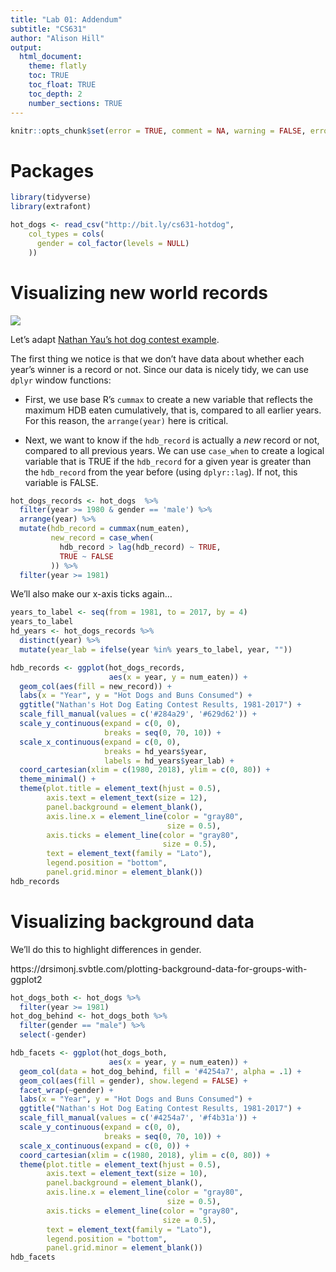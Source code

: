 ```yaml
---
title: "Lab 01: Addendum"
subtitle: "CS631"
author: "Alison Hill"
output:
  html_document:
    theme: flatly
    toc: TRUE
    toc_float: TRUE
    toc_depth: 2
    number_sections: TRUE
---
```

```r
knitr::opts_chunk$set(error = TRUE, comment = NA, warning = FALSE, errors = FALSE, message = FALSE, tidy = FALSE, cache = FALSE)
```

# Packages

```r
library(tidyverse)
library(extrafont)
```


```r
hot_dogs <- read_csv("http://bit.ly/cs631-hotdog", 
    col_types = cols(
      gender = col_factor(levels = NULL)
    ))
```

# Visualizing new world records

![](https://i0.wp.com/flowingdata.com/wp-content/uploads/2009/06/hot-dogs1.gif?zoom=2&fit=900%2C423)

Let's adapt [Nathan Yau's hot dog contest example](http://flowingdata.com/2009/07/02/whos-going-to-win-nathans-hot-dog-eating-contest/hot-dogs-2/). 

The first thing we notice is that we don't have data about whether each year's winner is a record or not. Since our data is nicely tidy, we can use `dplyr` window functions:

- First, we use base R's `cummax` to create a new variable that reflects the maximum HDB eaten cumulatively, that is, compared to all earlier years. For this reason, the `arrange(year)` here is critical.

- Next, we want to know if the `hdb_record` is actually a *new* record or not, compared to all previous years. We can use `case_when` to create a logical variable that is TRUE if the `hdb_record` for a given year is greater than the `hdb_record` from the year before (using `dplyr::lag`). If not, this variable is FALSE.

```r
hot_dogs_records <- hot_dogs  %>% 
  filter(year >= 1980 & gender == 'male') %>%  
  arrange(year) %>% 
  mutate(hdb_record = cummax(num_eaten),
         new_record = case_when(
           hdb_record > lag(hdb_record) ~ TRUE,
           TRUE ~ FALSE
         )) %>% 
  filter(year >= 1981)
```

We'll also make our x-axis ticks again...


```r
years_to_label <- seq(from = 1981, to = 2017, by = 4)
years_to_label
hd_years <- hot_dogs_records %>%
  distinct(year) %>% 
  mutate(year_lab = ifelse(year %in% years_to_label, year, ""))
```


```r
hdb_records <- ggplot(hot_dogs_records, 
                      aes(x = year, y = num_eaten)) + 
  geom_col(aes(fill = new_record)) + 
  labs(x = "Year", y = "Hot Dogs and Buns Consumed") +
  ggtitle("Nathan's Hot Dog Eating Contest Results, 1981-2017") +
  scale_fill_manual(values = c('#284a29', '#629d62')) + 
  scale_y_continuous(expand = c(0, 0),
                     breaks = seq(0, 70, 10)) +
  scale_x_continuous(expand = c(0, 0), 
                     breaks = hd_years$year,
                     labels = hd_years$year_lab) + 
  coord_cartesian(xlim = c(1980, 2018), ylim = c(0, 80)) +
  theme_minimal() +
  theme(plot.title = element_text(hjust = 0.5),
        axis.text = element_text(size = 12),
        panel.background = element_blank(),
        axis.line.x = element_line(color = "gray80", 
                                   size = 0.5),
        axis.ticks = element_line(color = "gray80", 
                                  size = 0.5),
        text = element_text(family = "Lato"),
        legend.position = "bottom",
        panel.grid.minor = element_blank())
hdb_records
```


# Visualizing background data

We'll do this to highlight differences in gender.

https://drsimonj.svbtle.com/plotting-background-data-for-groups-with-ggplot2

```r
hot_dogs_both <- hot_dogs %>% 
  filter(year >= 1981) 
hot_dog_behind <- hot_dogs_both %>% 
  filter(gender == "male") %>% 
  select(-gender)
```

```r
hdb_facets <- ggplot(hot_dogs_both, 
                      aes(x = year, y = num_eaten)) + 
  geom_col(data = hot_dog_behind, fill = '#4254a7', alpha = .1) +
  geom_col(aes(fill = gender), show.legend = FALSE) + 
  facet_wrap(~gender) +
  labs(x = "Year", y = "Hot Dogs and Buns Consumed") +
  ggtitle("Nathan's Hot Dog Eating Contest Results, 1981-2017") +
  scale_fill_manual(values = c('#4254a7', '#f4b31a')) + 
  scale_y_continuous(expand = c(0, 0),
                     breaks = seq(0, 70, 10)) +
  scale_x_continuous(expand = c(0, 0)) +
  coord_cartesian(xlim = c(1980, 2018), ylim = c(0, 80)) +
  theme(plot.title = element_text(hjust = 0.5),
        axis.text = element_text(size = 10),
        panel.background = element_blank(),
        axis.line.x = element_line(color = "gray80", 
                                   size = 0.5),
        axis.ticks = element_line(color = "gray80", 
                                  size = 0.5),
        text = element_text(family = "Lato"),
        legend.position = "bottom",
        panel.grid.minor = element_blank())
hdb_facets
```


